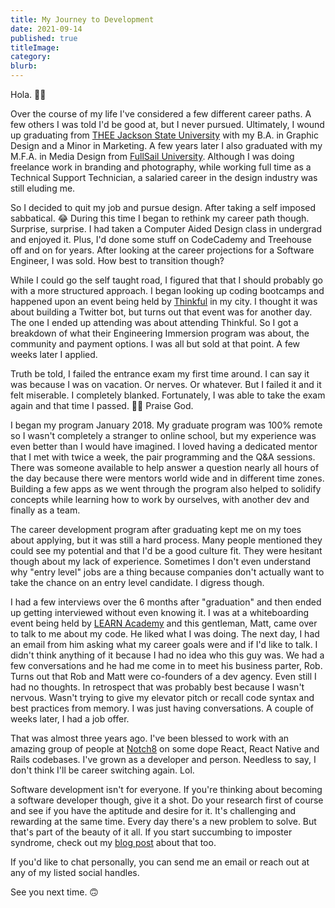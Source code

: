 ```yaml
---
title: My Journey to Development
date: 2021-09-14
published: true
titleImage:
category:
blurb:
---
```


Hola. 👋🏾

Over the course of my life I've considered a few different career paths. A few others I was told I'd be good at, but I never pursued. Ultimately, I wound up graduating from [THEE Jackson State University](https://www.jsums.edu/) with my B.A. in Graphic Design and a Minor in Marketing. A few years later I also graduated with my M.F.A. in Media Design from [FullSail University](https://www.fullsail.edu/). Although I was doing freelance work in branding and photography, while working full time as a Technical Support Technician, a salaried career in the design industry was still eluding me.

So I decided to quit my job and pursue design. After taking a self imposed sabbatical. 😂 During this time I began to rethink my career path though. Surprise, surprise. I had taken a Computer Aided Design class in undergrad and enjoyed it. Plus, I'd done some stuff on CodeCademy and Treehouse off and on for years. After looking at the career projections for a Software Engineer, I was sold. How best to transition though?

While I could go the self taught road, I figured that that I should probably go with a more structured approach. I began looking up coding bootcamps and happened upon an event being held by [Thinkful](https://www.thinkful.com/) in my city. I thought it was about building a Twitter bot, but turns out that event was for another day. The one I ended up attending was about attending Thinkful. So I got a breakdown of what their Engineering Immersion program was about, the community and payment options. I was all but sold at that point. A few weeks later I applied.

Truth be told, I failed the entrance exam my first time around. I can say it was because I was on vacation. Or nerves. Or whatever. But I failed it and it felt miserable. I completely blanked. Fortunately, I was able to take the exam again and that time I passed. 🙌🏾 Praise God.

I began my program January 2018. My graduate program was 100% remote so I wasn't completely a stranger to online school, but my experience was even better than I would have imagined. I loved having a dedicated mentor that I met with twice a week, the pair programming and the Q&A sessions. There was someone available to help answer a question nearly all hours of the day because there were mentors world wide and in different time zones. Building a few apps as we went through the program also helped to solidify concepts while learning how to work by ourselves, with another dev and finally as a team.

The career development program after graduating kept me on my toes about applying, but it was still a hard process. Many people mentioned they could see my potential and that I'd be a good culture fit. They were hesitant though about my lack of experience. Sometimes I don't even understand why "entry level" jobs are a thing because companies don't actually want to take the chance on an entry level candidate. I digress though.

I had a few interviews over the 6 months after "graduation" and then ended up getting interviewed without even knowing it. I was at a whiteboarding event being held by [LEARN Academy](https://www.learnacademy.org/) and this gentleman, Matt, came over to talk to me about my code. He liked what I was doing. The next day, I had an email from him asking what my career goals were and if I'd like to talk. I didn't think anything of it because I had no idea who this guy was. We had a few conversations and he had me come in to meet his business parter, Rob. Turns out that Rob and Matt were co-founders of a dev agency. Even still I had no thoughts. In retrospect that was probably best because I wasn't nervous. Wasn't trying to give my elevator pitch or recall code syntax and best practices from memory. I was just having conversations. A couple of weeks later, I had a job offer.

That was almost three years ago. I've been blessed to work with an amazing group of people at [Notch8](https://www.notch8.com/) on some dope React, React Native and Rails codebases. I've grown as a developer and person. Needless to say, I don't think I'll be career switching again. Lol.

Software development isn't for everyone. If you're thinking about becoming a software developer though, give it a shot. Do your research first of course and see if you have the aptitude and desire for it. It's challenging and rewarding at the same time. Every day there's a new problem to solve. But that's part of the beauty of it all. If you start succumbing to imposter syndrome, check out my [blog post](/imposter-syndrome/) about that too.

If you'd like to chat personally, you can send me an email or reach out at any of my listed social handles.

See you next time. 🙃
